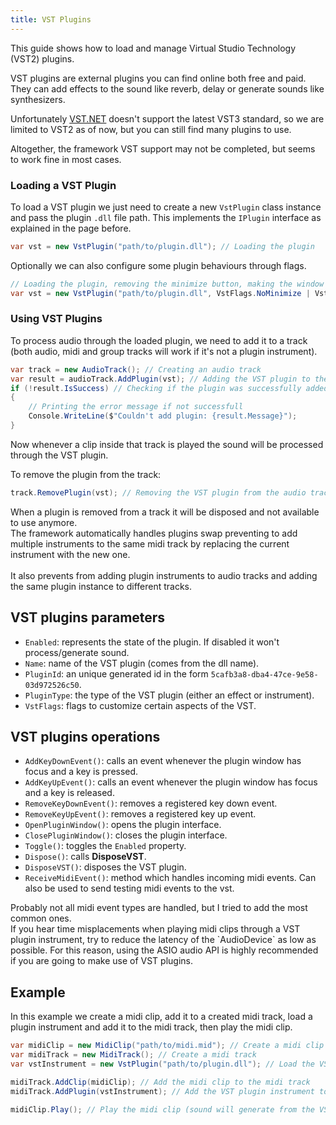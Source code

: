 ```yaml
---
title: VST Plugins
---
```



This guide shows how to load and manage Virtual Studio Technology (VST2) plugins.

VST plugins are external plugins you can find online both free and paid. They can add effects to the sound like reverb, delay or generate sounds like synthesizers.

Unfortunately [VST.NET](https://github.com/obiwanjacobi/vst.net) doesn't support the latest VST3 standard, so we are limited to VST2 as of now, but you can still find many plugins to use.

Altogether, the framework VST support may not be completed, but seems to work fine in most cases.

### Loading a VST Plugin

To load a VST plugin we just need to create a new `VstPlugin` class instance and pass the plugin `.dll` file path. This implements the `IPlugin` interface as explained in the page before.

```cs
var vst = new VstPlugin("path/to/plugin.dll"); // Loading the plugin
```

Optionally we can also configure some plugin behaviours through flags.

```cs
// Loading the plugin, removing the minimize button, making the window always stay on top and receive midi events from computer keyboard
var vst = new VstPlugin("path/to/plugin.dll", VstFlags.NoMinimize | VstFlags.AlwaysOnTop | VstFlags.ComputerKeyboard);
```

### Using VST Plugins

To process audio through the loaded plugin, we need to add it to a track (both audio, midi and group tracks will work if it's not a plugin instrument).

```cs
var track = new AudioTrack(); // Creating an audio track
var result = audioTrack.AddPlugin(vst); // Adding the VST plugin to the audio track
if (!result.IsSuccess) // Checking if the plugin was successfully added
{
    // Printing the error message if not successfull
    Console.WriteLine($"Couldn't add plugin: {result.Message}");
}
```

Now whenever a clip inside that track is played the sound will be processed through the VST plugin.

To remove the plugin from the track:

```cs
track.RemovePlugin(vst); // Removing the VST plugin from the audio track
```

<Aside type="caution">
  When a plugin is removed from a track it will be disposed and not available to
  use anymore.
</Aside>

<Aside>
  The framework automatically handles plugins swap preventing to add multiple
  instruments to the same midi track by replacing the current instrument with
  the new one. <br />
  <br /> It also prevents from adding plugin instruments to audio tracks and adding
  the same plugin instance to different tracks.
</Aside>

## VST plugins parameters

- `Enabled`: represents the state of the plugin. If disabled it won't process/generate sound.
- `Name`: name of the VST plugin (comes from the dll name).
- `PluginId`: an unique generated id in the form `5cafb3a8-dba4-47ce-9e58-03d972526c50`.
- `PluginType`: the type of the VST plugin (either an effect or instrument).
- `VstFlags`: flags to customize certain aspects of the VST.

## VST plugins operations

- `AddKeyDownEvent()`: calls an event whenever the plugin window has focus and a key is pressed.
- `AddKeyUpEvent()`: calls an event whenever the plugin window has focus and a key is released.
- `RemoveKeyDownEvent()`: removes a registered key down event.
- `RemoveKeyUpEvent()`: removes a registered key up event.
- `OpenPluginWindow()`: opens the plugin interface.
- `ClosePluginWindow()`: closes the plugin interface.
- `Toggle()`: toggles the `Enabled` property.
- `Dispose()`: calls **DisposeVST**.
- `DisposeVST()`: disposes the VST plugin.
- `ReceiveMidiEvent()`: method which handles incoming midi events. Can also be used to send testing midi events to the vst.

<Aside type="note">
  Probably not all midi event types are handled, but I tried to add the most
  common ones.
</Aside>

<Aside type="caution" title="Important Note">
  If you hear time misplacements when playing midi clips through a VST plugin
  instrument, try to reduce the latency of the `AudioDevice` as low as possible.
  For this reason, using the ASIO audio API is highly recommended if you are
  going to make use of VST plugins.
</Aside>

## Example

In this example we create a midi clip, add it to a created midi track, load a plugin instrument and add it to the midi track, then play the midi clip.

```cs
var midiClip = new MidiClip("path/to/midi.mid"); // Create a midi clip
var midiTrack = new MidiTrack(); // Create a midi track
var vstInstrument = new VstPlugin("path/to/plugin.dll"); // Load the VST plugin instrument

midiTrack.AddClip(midiClip); // Add the midi clip to the midi track
midiTrack.AddPlugin(vstInstrument); // Add the VST plugin instrument to the midi track

midiClip.Play(); // Play the midi clip (sound will generate from the VST plugin)
```

<CardGrid>
  <LinkCard
    title="The plugin interface"
    href="./plugins-interface"
    description="Prev"
  />
  <LinkCard
    title="Built in plugins"
    href="./builtin-plugins"
    description="Next"
  />
</CardGrid>
